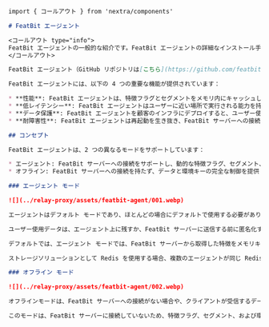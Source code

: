 ```markdown
import { コールアウト } from 'nextra/components'

# FeatBit エージェント

<コールアウト type="info">
FeatBit エージェントの一般的な紹介です。FeatBit エージェントの詳細なインストール手順については、[こちらのドキュメント](https://github.com/featbit/featbit-agent#installation) を参照してください。
</コールアウト>

FeatBit エージェント（GitHub リポジトリは[こちら](https://github.com/featbit/featbit-agent) ）は、FeatBit サーバーと SDK の間に位置し、FeatBit サーバーのキャッシュ読み取りレプリカと中継プロキシの両方を提供する小さなプログラムです。これにより、FeatBit をスケールアップして数万の接続された SDK をサポートすることができますが、FeatBit サーバーの負荷を増やすことなく行うことができます。

FeatBit エージェントには、以下の 4 つの重要な機能が提供されています：

* **性能**: FeatBit エージェントは、特徴フラグとセグメントをメモリ内にキャッシュします。リソースの最小限で実行されている単一の FeatBit エージェント インスタンスでも数千の WebSocket 接続をサポートでき、FeatBit サーバーを複製することなく数万の WebSocket 接続をサポートできます。&#x20;
* **低レイテンシー**: FeatBit エージェントはユーザーに近い場所で実行される能力を持っており、FeatBit サーバーから遠く離れた場所にいるユーザーのレイテンシーを大幅に低減させることができます。
* **データ保護**: FeatBit エージェントを顧客のインフラにデプロイすると、ユーザー使用データを FeatBit サーバーに転送せずにローカルに保持するように設定したり、FeatBit サーバーに送信する前にデータを匿名化するように設定したりすることができます。これにより、GDPR およびその他のデータ保護法に準拠し、ユーザーデータとプライバシーの保護が促進されます。
* **耐障害性**: FeatBit エージェントは再起動を生き抜き、FeatBit サーバーへの接続が切断されても適切に動作します。

## コンセプト

FeatBit エージェントは、2 つの異なるモードをサポートしています：

* エージェント: FeatBit サーバーへの接続をサポートし、動的な特徴フラグ、セグメント、および環境キーの同期ならびにその他の高度な機能をサポートします。
* オフライン: FeatBit サーバーへの接続を持たず、データと環境キーの完全な制御を提供します。

### エージェント モード

![](../relay-proxy/assets/featbit-agent/001.webp)

エージェントはデフォルト モードであり、ほとんどの場合にデフォルトで使用する必要があります。これは FeatBit サーバーに接続し、動的な特徴フラグ、セグメント、および環境キーの真実のソースとして使用します。

ユーザー使用データは、エージェント上に残すか、FeatBit サーバーに送信する前に匿名化するように設定できます。

デフォルトでは、エージェント モードでは、FeatBit サーバーから取得した特徴をメモリキャッシュに格納します。ただし、より永続的なストレージソリューションを使用したい場合があります。このため、FeatBit エージェントは、エージェントの起動時に渡すことができる Redis またはバックアップファイルをサポートしています。FeatBit エージェントは起動時に永続的バックアップオプションが指定されているかどうかをチェックし、その場合は内部キャッシュを満たすためにそれを使用します。これは、FeatBit サーバーに到達できない場合に有用です。

ストレージソリューションとして Redis を使用する場合、複数のエージェントが同じ Redis を共有できるため、FeatBit エージェントはクラスターに水平にスケーリングしてデータの整合性を維持できます。

### オフライン モード

![](../relay-proxy/assets/featbit-agent/002.webp)

オフラインモードは、FeatBit サーバーへの接続がない場合や、クライアントが受信するデータおよびアクセス可能な環境キーを完全に制御する必要がある場合に使用する必要があります。

このモードは、FeatBit サーバーに接続していないため、特徴フラグ、セグメント、および環境キーの JSON ダンプが必要です。FeatBit サーバーにこのダンプを FeatBit エージェント インスタンスに送信するように設定することができます。これは、FeatBit UI 上で中継プロキシを作成するか、データを含むダンプファイルを使用してエージェントを起動することができます。
```
